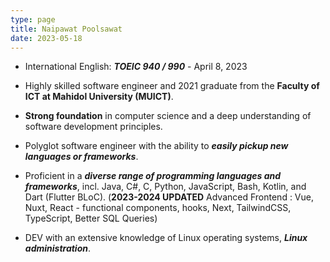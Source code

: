 ```yaml
---
type: page
title: Naipawat Poolsawat
date: 2023-05-18
---
```


- International English: **_TOEIC 940 / 990_** - April 8, 2023

- Highly skilled software engineer and 2021 graduate from the **Faculty of ICT at Mahidol University (MUICT)**.
- **Strong foundation** in computer science and a deep understanding of software development principles.
- Polyglot software engineer with the ability to **_easily pickup new languages or frameworks_**.
- Proficient in a **_diverse range of programming languages and frameworks_**, incl. Java, C#, C, Python, JavaScript, Bash, Kotlin, and Dart (Flutter BLoC). (**2023-2024 UPDATED** Advanced Frontend : Vue, Nuxt, React - functional components, hooks, Next, TailwindCSS, TypeScript, Better SQL Queries)
- DEV with an extensive knowledge of Linux operating systems, **_Linux administration_**.
